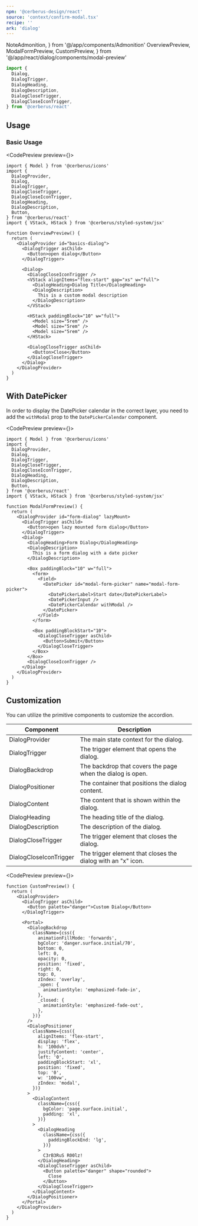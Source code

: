 ```yaml
---
npm: '@cerberus-design/react'
source: 'context/confirm-modal.tsx'
recipe: ''
ark: 'dialog'
---
```


  NoteAdmonition,
} from '@/app/components/Admonition'
  OverviewPreview,
  ModalFormPreview,
  CustomPreview,
} from '@/app/react/dialog/components/modal-preview'

```ts
import {
  Dialog,
  DialogTrigger,
  DialogHeading,
  DialogDescription,
  DialogCloseTrigger,
  DialogCloseIconTrigger,
} from '@cerberus/react'
```

## Usage

### Basic Usage

<CodePreview preview={<OverviewPreview id="dev-basic-dialog" />}>
```tsx title="some-page.tsx"
import { Model } from '@cerberus/icons'
import {
  DialogProvider,
  Dialog,
  DialogTrigger,
  DialogCloseTrigger,
  DialogCloseIconTrigger,
  DialogHeading,
  DialogDescription,
  Button,
} from '@cerberus/react'
import { VStack, HStack } from '@cerberus/styled-system/jsx'

function OverviewPreview() {
  return (
    <DialogProvider id="basics-dialog">
      <DialogTrigger asChild>
        <Button>open dialog</Button>
      </DialogTrigger>

      <Dialog>
        <DialogCloseIconTrigger />
        <VStack alignItems="flex-start" gap="xs" w="full">
          <DialogHeading>Dialog Title</DialogHeading>
          <DialogDescription>
            This is a custom modal description
          </DialogDescription>
        </VStack>

        <HStack paddingBlock="10" w="full">
          <Model size="5rem" />
          <Model size="5rem" />
          <Model size="5rem" />
        </HStack>

        <DialogCloseTrigger asChild>
          <Button>Close</Button>
        </DialogCloseTrigger>
      </Dialog>
    </DialogProvider>
  )
}
```
</CodePreview>

## With DatePicker

In order to display the DatePicker calendar in the correct layer, you need to add the `withModal` prop to the `DatePickerCalendar` component.

<CodePreview preview={<ModalFormPreview id="dev-form-dialog" />}>
```tsx title="some-page.tsx" {32}
import { Model } from '@cerberus/icons'
import {
  DialogProvider,
  Dialog,
  DialogTrigger,
  DialogCloseTrigger,
  DialogCloseIconTrigger,
  DialogHeading,
  DialogDescription,
  Button,
} from '@cerberus/react'
import { VStack, HStack } from '@cerberus/styled-system/jsx'

function ModalFormPreview() {
  return (
    <DialogProvider id="form-dialog" lazyMount>
      <DialogTrigger asChild>
        <Button>open lazy mounted form dialog</Button>
      </DialogTrigger>
      <Dialog>
        <DialogHeading>Form Dialog</DialogHeading>
        <DialogDescription>
          This is a form dialog with a date picker
        </DialogDescription>

        <Box paddingBlock="10" w="full">
          <form>
            <Field>
              <DatePicker id="modal-form-picker" name="modal-form-picker">
                <DatePickerLabel>Start date</DatePickerLabel>
                <DatePickerInput />
                <DatePickerCalendar withModal />
              </DatePicker>
            </Field>
          </form>

          <Box paddingBlockStart="10">
            <DialogCloseTrigger asChild>
              <Button>Submit</Button>
            </DialogCloseTrigger>
          </Box>
        </Box>
        <DialogCloseIconTrigger />
      </Dialog>
    </DialogProvider>
  )
}
```
</CodePreview>

## Customization

You can utilize the primitive components to customize the accordion.

| Component               | Description |
| ----------------------- | ----------- |
| DialogProvider          | The main state context for the dialog. |
| DialogTrigger           | The trigger element that opens the dialog. |
| DialogBackdrop          | The backdrop that covers the page when the dialog is open. |
| DialogPositioner        | The container that positions the dialog content. |
| DialogContent           | The content that is shown within the dialog. |
| DialogHeading           | The heading title of the dialog. |
| DialogDescription       | The description of the dialog. |
| DialogCloseTrigger      | The trigger element that closes the dialog. |
| DialogCloseIconTrigger  | The trigger element that closes the dialog with an "x" icon. |

<CodePreview preview={<CustomPreview />}>
```tsx title="custom-dialog.tsx"
function CustomPreview() {
  return (
    <DialogProvider>
      <DialogTrigger asChild>
        <Button palette="danger">Custom Dialog</Button>
      </DialogTrigger>

      <Portal>
        <DialogBackdrop
          className={css({
            animationFillMode: 'forwards',
            bgColor: 'danger.surface.initial/70',
            bottom: 0,
            left: 0,
            opacity: 0,
            position: 'fixed',
            right: 0,
            top: 0,
            zIndex: 'overlay',
            _open: {
              animationStyle: 'emphasized-fade-in',
            },
            _closed: {
              animationStyle: 'emphasized-fade-out',
            },
          })}
        />
        <DialogPositioner
          className={css({
            alignItems: 'flex-start',
            display: 'flex',
            h: '100dvh',
            justifyContent: 'center',
            left: '0',
            paddingBlockStart: 'xl',
            position: 'fixed',
            top: '0',
            w: '100vw',
            zIndex: 'modal',
          })}
        >
          <DialogContent
            className={css({
              bgColor: 'page.surface.initial',
              padding: 'xl',
            })}
          >
            <DialogHeading
              className={css({
                paddingBlockEnd: 'lg',
              })}
            >
              C3rB3RuS R00lz!
            </DialogHeading>
            <DialogCloseTrigger asChild>
              <Button palette="danger" shape="rounded">
                Close
              </Button>
            </DialogCloseTrigger>
          </DialogContent>
        </DialogPositioner>
      </Portal>
    </DialogProvider>
  )
}
```
</CodePreview>
